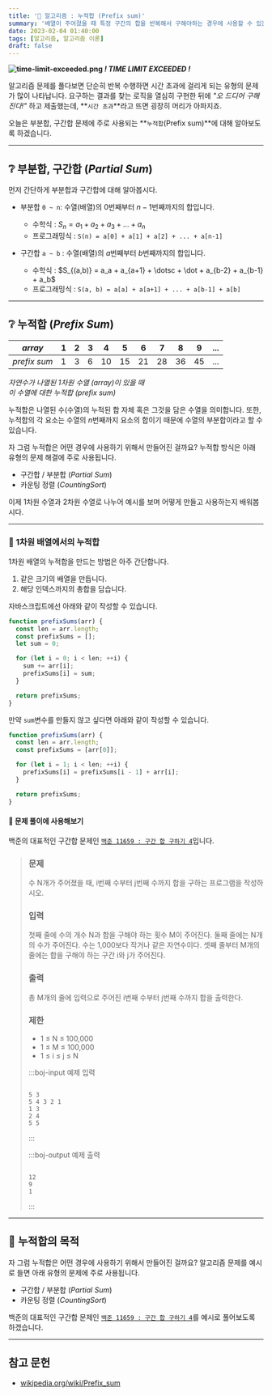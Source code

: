 ```yaml
---
title: '🧮 알고리즘 : 누적합 (Prefix sum)'
summary: '배열이 주어졌을 때 특정 구간의 합을 반복해서 구해야하는 경우에 사용할 수 있는 알고리즘'
date: 2023-02-04 01:40:00
tags: [알고리즘, 알고리즘 이론]
draft: false
---
```


**![time-limit-exceeded.png](/assets/posts/argorithm/prefix-sum/time-limit-exceeded.png) _! TIME LIMIT EXCEEDED !_**

알고리즘 문제를 풀다보면 단순히 반복 수행하면 시간 초과에 걸리게 되는 유형의 문제가 많이 나타납니다.
요구하는 결과를 찾는 로직을 열심히 구현한 뒤에 _"오 드디어 구해진다!"_ 하고 제출했는데, **`시간 초과`**라고 뜨면 굉장히 머리가 아파지죠.

오늘은 부분합, 구간합 문제에 주로 사용되는 **`누적합`(Prefix sum)**에 대해 알아보도록 하겠습니다.

---

## ❔ 부분합, 구간합 ${(Partial\ Sum)}$

먼저 간단하게 부분합과 구간합에 대해 알아봅시다.

- 부분합 `0 ~ n`: 수열(배열)의 $0$번째부터 $n-1$번째까지의 합입니다.

  - 수학식 : $S_n = a_1 + a_2 + a_3 + \dotsc + a_n$
  - 프로그래밍식 : `S(n) = a[0] + a[1] + a[2] + ... + a[n-1]`

- 구간합 `a ~ b` : 수열(배열)의 $a$번째부터 $b$번째까지의 합입니다.
  - 수학식 : $S_{(a,b)} = a_a + a_{a+1} + \dotsc + \dot + a_{b-2} + a_{b-1} + a_b$
  - 프로그래밍식 : `S(a, b) = a[a] + a[a+1] + ... + a[b-1] + a[b]`

---

## ❔ 누적합 $(Prefix\ Sum)$

|    $array$    | $1$ | $2$ | $3$ | $4$  | $5$  | $6$  | $7$  | $8$  | $9$  | $...$ |
| :-----------: | :-: | :-: | :-: | :--: | :--: | :--: | :--: | :--: | :--: | :---: |
| $prefix\ sum$ | $1$ | $3$ | $6$ | $10$ | $15$ | $21$ | $28$ | $36$ | $45$ | $...$ |

_자연수가 나열된 1차원 수열 $(array)$이 있을 때  
이 수열에 대한 누적합 $(prefix\ sum)$_

누적합은 나열된 수(수열)의 누적된 합 자체 혹은 그것을 담은 수열을 의미합니다.
또한, 누적합의 각 요소는 수열의 $n$번째까지 요소의 합이기 때문에 수열의 부분합이라고 할 수 있습니다.

자 그럼 누적합은 어떤 경우에 사용하기 위해서 만들어진 걸까요?
누적합 방식은 아래 유형의 문제 해결에 주로 사용됩니다.

- 구간합 / 부분합 ${(Partial\ Sum)}$
- 카운팅 정렬 $(Counting Sort)$

이제 1차원 수열과 2차원 수열로 나누어 예시를 보며 어떻게 만들고 사용하는지 배워봅시다.

---

### 🧪 1차원 배열에서의 누적합

1차원 배열의 누적합을 만드는 방법은 아주 간단합니다.

1. 같은 크기의 배열을 만듭니다.
2. 해당 인덱스까지의 총합을 담습니다.

자바스크립트에선 아래와 같이 작성할 수 있습니다.

```javascript
function prefixSums(arr) {
  const len = arr.length;
  const prefixSums = [];
  let sum = 0;

  for (let i = 0; i < len; ++i) {
    sum += arr[i];
    prefixSums[i] = sum;
  }

  return prefixSums;
}
```

만약 `sum`변수를 만들지 않고 싶다면 아래와 같이 작성할 수 있습니다.

```javascript
function prefixSums(arr) {
  const len = arr.length;
  const prefixSums = [arr[0]];

  for (let i = 1; i < len; ++i) {
    prefixSums[i] = prefixSums[i - 1] + arr[i];
  }

  return prefixSums;
}
```

#### 🥇 문제 풀이에 사용해보기

백준의 대표적인 구간합 문제인 [`백준 11659 : 구간 합 구하기 4`](https://www.acmicpc.net/problem/11659)입니다.

> ### 문제
>
> 수 N개가 주어졌을 때, i번째 수부터 j번째 수까지 합을 구하는 프로그램을 작성하시오.
>
> ### 입력
>
> 첫째 줄에 수의 개수 N과 합을 구해야 하는 횟수 M이 주어진다.
> 둘째 줄에는 N개의 수가 주어진다.
> 수는 1,000보다 작거나 같은 자연수이다.
> 셋째 줄부터 M개의 줄에는 합을 구해야 하는 구간 i와 j가 주어진다.
>
> ### 출력
>
> 총 M개의 줄에 입력으로 주어진 i번째 수부터 j번째 수까지 합을 출력한다.
>
> ### 제한
>
> - 1 ≤ N ≤ 100,000
> - 1 ≤ M ≤ 100,000
> - 1 ≤ i ≤ j ≤ N
>
> :::boj-input 예제 입력
>
> ```text
>
> 5 3
> 5 4 3 2 1
> 1 3
> 2 4
> 5 5
> ```
>
> :::
>
> :::boj-output 예제 출력
>
> ```text
>
> 12
> 9
> 1
> ```
>
> :::

---

## 🚀 누적합의 목적

자 그럼 누적합은 어떤 경우에 사용하기 위해서 만들어진 걸까요?
알고리즘 문제를 예시로 들면 아래 유형의 문제에 주로 사용됩니다.

- 구간합 / 부분합 ${(Partial\ Sum)}$
- 카운팅 정렬 $(Counting Sort)$

백준의 대표적인 구간합 문제인 [`백준 11659 : 구간 합 구하기 4`](https://www.acmicpc.net/problem/11659)를 예시로 풀어보도록 하겠습니다.

---

## 참고 문헌

- [wikipedia.org/wiki/Prefix_sum](https://en.wikipedia.org/wiki/Prefix_sum)
